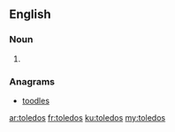 ==English==

===Noun===
{{head|en|plural}}

# {{plural of|toledo|lang=en|nocat=1}}

===Anagrams===
* [[toodles#English|toodles]]

[[ar:toledos]]
[[fr:toledos]]
[[ku:toledos]]
[[my:toledos]]